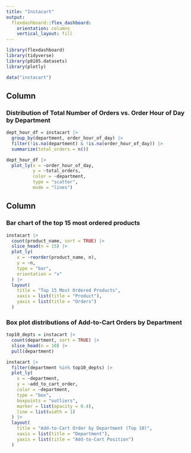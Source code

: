 ```yaml
---
title: "Instacart"
output: 
  flexdashboard::flex_dashboard:
    orientation: columns
    vertical_layout: fill
---
```


```r
library(flexdashboard)
library(tidyverse)
library(p8105.datasets)
library(plotly)

data("instacart")
```

Column {data-width=650}
-----------------------------------------------------------------------

### Distribution of Total Number of Orders vs. Order Hour of Day by Department

```r
dept_hour_df = instacart |> 
  group_by(department, order_hour_of_day) |> 
  filter(!is.na(department) & !is.na(order_hour_of_day)) |> 
  summarize(total_orders = n())

dept_hour_df |> 
  plot_ly(x = ~order_hour_of_day, 
          y = ~total_orders, 
          color = ~department,
          type = "scatter",
          mode = "lines")
```

Column {data-width=350}
-----------------------------------------------------------------------

### Bar chart of the top 15 most ordered products

```r
instacart |>
  count(product_name, sort = TRUE) |>
  slice_head(n = 15) |>
  plot_ly(
    x = ~reorder(product_name, n),
    y = ~n,
    type = "bar",
    orientation = "v"
  ) |>
  layout(
    title = "Top 15 Most Ordered Products",
    xaxis = list(title = "Product"),
    yaxis = list(title = "Orders")
  )
```

### Box plot distributions of Add-to-Cart Orders by Department

```r
top10_depts = instacart |>
  count(department, sort = TRUE) |>
  slice_head(n = 10) |>
  pull(department)

instacart |> 
  filter(department %in% top10_depts) |>
  plot_ly(
    x = ~department,
    y = ~add_to_cart_order,
    color = ~department,
    type = "box",
    boxpoints = "outliers",
    marker = list(opacity = 0.4),
    line = list(width = 1)
  ) |>
  layout(
    title = "Add-to-Cart Order by Department (Top 10)",
    xaxis = list(title = "Department"),
    yaxis = list(title = "Add-to-Cart Position")
  )
```

